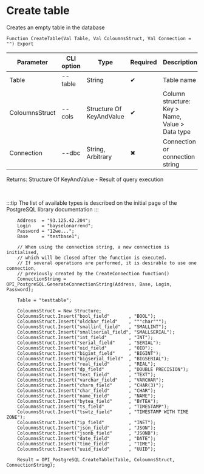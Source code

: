 ﻿---
sidebar_position: 5
---


# Create table
 Creates an empty table in the database



`Function CreateTable(Val Table, Val ColoumnsStruct, Val Connection = "") Export`

  | Parameter | CLI option | Type | Required | Description |
  |-|-|-|-|-|
  | Table | --table | String | &#x2714; | Table name |
  | ColoumnsStruct | --cols | Structure Of KeyAndValue | &#x2714; | Column structure: Key > Name, Value > Data type |
  | Connection | --dbc | String, Arbitrary | &#x2716; | Connection or connection string |

  
  Returns:  Structure Of KeyAndValue - Result of query execution

<br/>

:::tip
The list of available types is described on the initial page of the PostgreSQL library documentation
:::
<br/>



```bsl title="1C:Enterprise/OneScript code example"
    Address  = "93.125.42.204";
    Login    = "bayselonarrend";
    Password = "12we...";
    Base     = "testbase1";

    // When using the connection string, a new connection is initialised,
    // which will be closed after the function is executed.
    // If several operations are performed, it is desirable to use one connection,
    // previously created by the CreateConnection function()
    ConnectionString = OPI_PostgreSQL.GenerateConnectionString(Address, Base, Login, Password);

    Table = "testtable";

    ColoumnsStruct = New Structure;
    ColoumnsStruct.Insert("bool_field"       , "BOOL");
    ColoumnsStruct.Insert("oldchar_field"    , """char""");
    ColoumnsStruct.Insert("smallint_field"   , "SMALLINT");
    ColoumnsStruct.Insert("smallserial_field", "SMALLSERIAL");
    ColoumnsStruct.Insert("int_field"        , "INT");
    ColoumnsStruct.Insert("serial_field"     , "SERIAL");
    ColoumnsStruct.Insert("oid_field"        , "OID");
    ColoumnsStruct.Insert("bigint_field"     , "BIGINT");
    ColoumnsStruct.Insert("bigserial_field"  , "BIGSERIAL");
    ColoumnsStruct.Insert("real_field"       , "REAL");
    ColoumnsStruct.Insert("dp_field"         , "DOUBLE PRECISION");
    ColoumnsStruct.Insert("text_field"       , "TEXT");
    ColoumnsStruct.Insert("varchar_field"    , "VARCHAR");
    ColoumnsStruct.Insert("charn_field"      , "CHAR(3)");
    ColoumnsStruct.Insert("char_field"       , "CHAR");
    ColoumnsStruct.Insert("name_field"       , "NAME");
    ColoumnsStruct.Insert("bytea_field"      , "BYTEA");
    ColoumnsStruct.Insert("ts_field"         , "TIMESTAMP");
    ColoumnsStruct.Insert("tswtz_field"      , "TIMESTAMP WITH TIME ZONE");
    ColoumnsStruct.Insert("ip_field"         , "INET");
    ColoumnsStruct.Insert("json_field"       , "JSON");
    ColoumnsStruct.Insert("jsonb_field"      , "JSONB");
    ColoumnsStruct.Insert("date_field"       , "DATE");
    ColoumnsStruct.Insert("time_field"       , "TIME");
    ColoumnsStruct.Insert("uuid_field"       , "UUID");

    Result = OPI_PostgreSQL.CreateTable(Table, ColoumnsStruct, ConnectionString);
```
 




